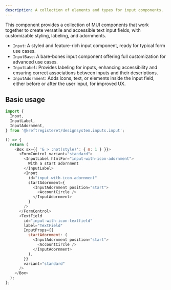 ```yaml
---
description: A collection of elements and types for input components.
---
```



This component provides a collection of MUI components that work together to create versatile and accessible text input fields, with customizable styling, labeling, and adornments.

- `Input`: A styled and feature-rich input component, ready for typical form use cases.
- `InputBase`: A bare-bones input component offering full customization for advanced use cases.
- `InputLabel`: Provides labeling for inputs, enhancing accessibility and ensuring correct associations between inputs and their descriptions.
- `InputAdornment`: Adds icons, text, or elements inside the input field, either before or after the user input, for improved UX.

## Basic usage

```ts
import {
  Input,
  InputLabel,
  InputAdornment,
} from '@kreftregisteret/designsystem.inputs.input';
```

```js live
() => {
  return (
    <Box sx={{ '& > :not(style)': { m: 1 } }}>
      <FormControl variant="standard">
        <InputLabel htmlFor="input-with-icon-adornment">
          With a start adornment
        </InputLabel>
        <Input
          id="input-with-icon-adornment"
          startAdornment={
            <InputAdornment position="start">
              <AccountCircle />
            </InputAdornment>
          }
        />
      </FormControl>
      <TextField
        id="input-with-icon-textfield"
        label="TextField"
        InputProps={{
          startAdornment: (
            <InputAdornment position="start">
              <AccountCircle />
            </InputAdornment>
          ),
        }}
        variant="standard"
      />
    </Box>
  );
};
```
